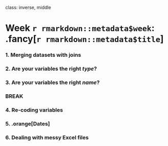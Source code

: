 
class: inverse, middle

# Week `r rmarkdown::metadata$week`: .fancy[`r rmarkdown::metadata$title`]

### 1. Merging datasets with joins
### 2. Are your variables the right _type_?
### 3. Are your variables the right _name_?

### BREAK

### 4. Re-coding variables
### 5. .orange[Dates]
### 6. Dealing with messy Excel files
